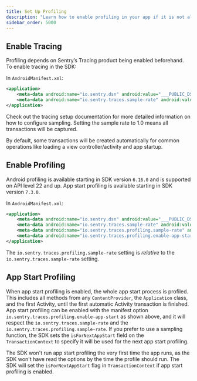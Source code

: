```yaml
---
title: Set Up Profiling
description: "Learn how to enable profiling in your app if it is not already set up."
sidebar_order: 5000
---
```


<PlatformContent includePath="profiling/index/preface" />
<PlatformContent includePath="profiling/index/why-profiling" />

## Enable Tracing

Profiling depends on Sentry’s Tracing product being enabled beforehand. To enable tracing in the SDK:

In `AndroidManifest.xml`:

```xml
<application>
    <meta-data android:name="io.sentry.dsn" android:value="___PUBLIC_DSN___" />
    <meta-data android:name="io.sentry.traces.sample-rate" android:value="1.0" />
</application>
```

Check out the <PlatformLink to="/tracing/">tracing setup documentation</PlatformLink> for more detailed information on how to configure sampling. Setting the sample rate to 1.0 means all transactions will be captured.

By default, some transactions will be created automatically for common operations like loading a view controller/activity and app startup.

## Enable Profiling

<Note>

Android profiling is available starting in SDK version `6.16.0` and is supported on API level 22 and up.
App start profiling is available starting in SDK version `7.3.0`.

</Note>

In `AndroidManifest.xml`:


```xml
<application>
    <meta-data android:name="io.sentry.dsn" android:value="___PUBLIC_DSN___" />
    <meta-data android:name="io.sentry.traces.sample-rate" android:value="1.0" />
    <meta-data android:name="io.sentry.traces.profiling.sample-rate" android:value="1.0" />
    <meta-data android:name="io.sentry.traces.profiling.enable-app-start" android:value="true" />
</application>
```

<Note>

The `io.sentry.traces.profiling.sample-rate` setting is _relative_ to the `io.sentry.traces.sample-rate` setting.

</Note>

## App Start Profiling

When app start profiling is enabled, the whole app start process is profiled.
This includes all methods from any `ContentProvider`, the `Application` class, and the first Activity, until the <PlatformLink to="/tracing/instrumentation/automatic-instrumentation/">first automatic Activity transaction</PlatformLink> is finished.
App start profiling can be enabled with the manifest option `io.sentry.traces.profiling.enable-app-start` as shown above, and it will respect the `io.sentry.traces.sample-rate` and the `io.sentry.traces.profiling.sample-rate`.
If you prefer to use a <PlatformLink to="/configuration/sampling/#setting-a-sampling-function">sampling function</PlatformLink>, the SDK sets the `isForNextAppStart` field on the `TransactionContext` to specify it will be used for the next app start profiling.

<Note>

The SDK won't run app start profiling the very first time the app runs, as the SDK won't have read the options by the time the profile should run.
The SDK will set the `isForNextAppStart` flag in `TransactionContext` if app start profiling is enabled.

</Note>
